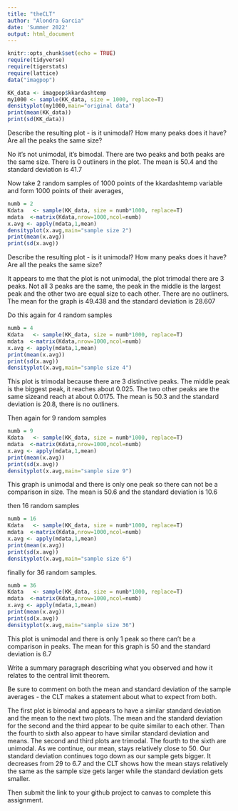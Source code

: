 ```yaml
---
title: "theCLT"
author: "Alondra Garcia"
date: 'Summer 2022'
output: html_document
---
```

```r
knitr::opts_chunk$set(echo = TRUE)
require(tidyverse)
require(tigerstats)
require(lattice)
data("imagpop")
```

```r
KK_data <- imagpop$kkardashtemp
my1000 <- sample(KK_data, size = 1000, replace=T)
densityplot(my1000,main="original data")
print(mean(KK_data))
print(sd(KK_data))
```

Describe the resulting plot -  is it unimodal?  How many peaks does it have?  Are all the peaks the same size? 

No it's not unimodal, it's bimodal. There are two peaks and both peaks are the same size. There is 0 outliners in the plot. The mean is 50.4 and the standard deviation is 41.7

Now take 2 random samples of 1000 points of the kkardashtemp variable and form 1000 points of their averages,

```r
numb = 2
Kdata   <- sample(KK_data, size = numb*1000, replace=T)
mdata  <-matrix(Kdata,nrow=1000,ncol=numb)
x.avg <- apply(mdata,1,mean)
densityplot(x.avg,main="sample size 2")
print(mean(x.avg))
print(sd(x.avg))
```

Describe the resulting plot -  is it unimodal?  How many peaks does it have?  Are all the peaks the same size? 

It appears to me that the plot is not unimodal, the plot trimodal there are 3 peaks. Not all 3 peaks are the same, the peak in the middle is the largest peak and the other two are equal size to each other. There are no outliners. The mean for the graph is 49.438 and the standard deviation is 28.607

Do this again for 4 random samples

```r
numb = 4
Kdata   <- sample(KK_data, size = numb*1000, replace=T)
mdata  <-matrix(Kdata,nrow=1000,ncol=numb)
x.avg <- apply(mdata,1,mean)
print(mean(x.avg))
print(sd(x.avg))
densityplot(x.avg,main="sample size 4")
```

This plot is trimodal because there are 3 distinctive peaks. The middle peak is the biggest peak, it reaches about 0.025. The two other peaks are the same sizeand reach at about 0.0175. The mean is 50.3 and the standard deviation is 20.8, there is no outliners.  

Then again for 9 random samples

```r
numb = 9
Kdata   <- sample(KK_data, size = numb*1000, replace=T)
mdata  <-matrix(Kdata,nrow=1000,ncol=numb)
x.avg <- apply(mdata,1,mean)
print(mean(x.avg))
print(sd(x.avg))
densityplot(x.avg,main="sample size 9")
```
This graph is unimodal and there is only one peak so there can not be a comparison in size. The mean is 50.6 and the standard deviation is 10.6


then 16 random samples

```r
numb = 16
Kdata   <- sample(KK_data, size = numb*1000, replace=T)
mdata  <-matrix(Kdata,nrow=1000,ncol=numb)
x.avg <- apply(mdata,1,mean)
print(mean(x.avg))
print(sd(x.avg))
densityplot(x.avg,main="sample size 6")
```



finally for 36 random samples.

```r
numb = 36
Kdata   <- sample(KK_data, size = numb*1000, replace=T)
mdata  <-matrix(Kdata,nrow=1000,ncol=numb)
x.avg <- apply(mdata,1,mean)
print(mean(x.avg))
print(sd(x.avg))
densityplot(x.avg,main="sample size 36")
```

This plot is unimodal and there is only 1 peak so there can't be a comparison in peaks. The mean for this graph is 50 and the standard deviation is 6.7

Write a summary paragraph describing what you observed and how it relates to the central limit theorem.

Be sure to comment on both the mean and standard deviation of the sample averages - the CLT makes a statement about what to expect from both.

 The first plot is bimodal and appears to have a similar standard deviation and the mean to the next two plots. The mean and the standard deviation for the second and the third appear to be quite similar to each other. Than the fourth to sixth also appear to have similar standard deviation and means. The second and third plots are trimodal. The fourth to the sixth are unimodal. As we continue, our mean, stays relatively close to 50. Our standard deviation continues togo down as our sample gets bigger. It decreases from 29 to 6.7 and the CLT shows how the mean stays relatively the same as the sample size gets larger while the standard deviation gets smaller. 

Then submit the link to your github project  to canvas to complete this assignment.